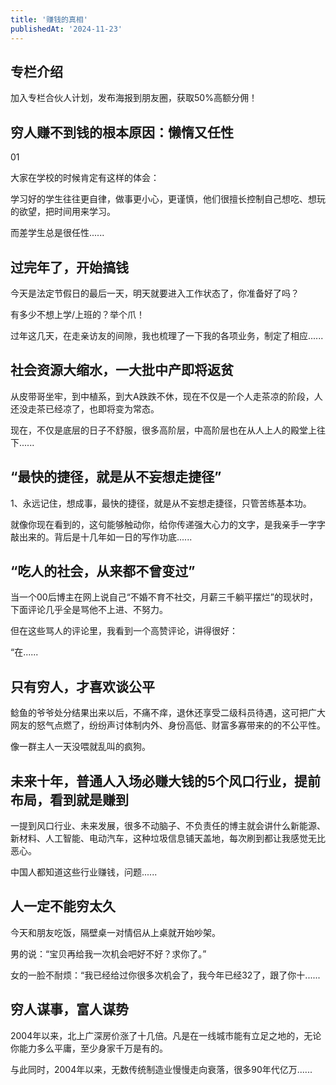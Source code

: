 ```yaml
---
title: '赚钱的真相'
publishedAt: '2024-11-23'
---
```


## 专栏介绍

加入专栏合伙人计划，发布海报到朋友圈，获取50%高额分佣！

## 穷人赚不到钱的根本原因：懒惰又任性
01

大家在学校的时候肯定有这样的体会：

学习好的学生往往更自律，做事更小心，更谨慎，他们很擅长控制自己想吃、想玩的欲望，把时间用来学习。

而差学生总是很任性......

## 过完年了，开始搞钱
今天是法定节假日的最后一天，明天就要进入工作状态了，你准备好了吗？

有多少不想上学/上班的？举个爪！

过年这几天，在走亲访友的间隙，我也梳理了一下我的各项业务，制定了相应......

## 社会资源大缩水，一大批中产即将返贫
从皮带哥坐牢，到中植系，到大A跌跌不休，现在不仅是一个人走茶凉的阶段，人还没走茶已经凉了，也即将变为常态。

现在，不仅是底层的日子不舒服，很多高阶层，中高阶层也在从人上人的殿堂上往下......

## “最快的捷径，就是从不妄想走捷径”
1、永远记住，想成事，最快的捷径，就是从不妄想走捷径，只管苦练基本功。

就像你现在看到的，这句能够触动你，给你传递强大心力的文字，是我亲手一字字敲出来的。背后是十几年如一日的写作功底......

## “吃人的社会，从来都不曾变过”
当一个00后博主在网上说自己“不婚不育不社交，月薪三千躺平摆烂”的现状时，下面评论几乎全是骂他不上进、不努力。

但在这些骂人的评论里，我看到一个高赞评论，讲得很好：

“在......

## 只有穷人，才喜欢谈公平
鲶鱼的爷爷处分结果出来以后，不痛不痒，退休还享受二级科员待遇，这可把广大网友的怒气点燃了，纷纷声讨体制内外、身份高低、财富多寡带来的的不公平性。

像一群主人一天没喂就乱叫的疯狗。

## 未来十年，普通人入场必赚大钱的5个风口行业，提前布局，看到就是赚到
一提到风口行业、未来发展，很多不动脑子、不负责任的博主就会讲什么新能源、新材料、人工智能、电动汽车，这种垃圾信息铺天盖地，每次刷到都让我感觉无比恶心。

中国人都知道这些行业赚钱，问题......

## 人一定不能穷太久
今天和朋友吃饭，隔壁桌一对情侣从上桌就开始吵架。

男的说：“宝贝再给我一次机会吧好不好？求你了。”

女的一脸不耐烦：“我已经给过你很多次机会了，我今年已经32了，跟了你十......

## 穷人谋事，富人谋势
2004年以来，北上广深房价涨了十几倍。凡是在一线城市能有立足之地的，无论你能力多么平庸，至少身家千万是有的。

与此同时，2004年以来，无数传统制造业慢慢走向衰落，很多90年代亿万......

